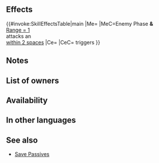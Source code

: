 {{Passive
|type=C
|name=A/S Near Save
|exclusive=0
|canUseWeapon={{WeaponList|All}}
|canUseMove={{MoveList|Armored}}
|properties=random_owner
|1name=A/S Near Save 1
|alt1name=A S Near Save 1
|1tagid=SID_刃の護り手・近間1
|1cost=100
|1effect=If a foe uses sword, lance, axe, dragonstone, or beast damage and initiates combat against an ally adjacent to unit, triggers【Savior】on unit.<br><br>If unit triggers Savior, grants Atk/Spd+1 during combat.<br><br>【Savior】<br>Unit takes ally's space, enters combat in ally's place, and receives all after-combat effects.<br><br>Savior will not trigger if ally is on terrain that unit cannot move to or if multiple units are able to use Savior during the same combat. If Savior triggers, after-combat movement effects do not occur.
|1required=-
|1promotionRarity=5
|1promotionTier=1
|2name=A/S Near Save 2
|alt2name=A S Near Save 2
|2tagid=SID_刃の護り手・近間2
|2cost=200
|2effect=If a foe uses sword, lance, axe, dragonstone, or beast damage and initiates combat against an ally within 2 spaces of unit, triggers【Savior】 on unit.<br><br>If unit triggers Savior, grants Atk/Spd+2 during combat.<br><br>【Savior】<br>Unit takes ally's space, enters combat in ally's place, and receives all after-combat effects.<br><br>Savior will not trigger if ally is on terrain that unit cannot move to or if multiple units are able to use Savior during the same combat. If Savior triggers, after-combat movement effects do not occur.
|2next=-
|3name=A/S Near Save 3
|alt3name=A S Near Save 3
|3tagid=SID_刃の護り手・近間3
|3cost=300
|3effect=If a foe uses sword, lance, axe, dragonstone, or beast damage and initiates combat against an ally within 2 spaces of unit, triggers【Savior】 on unit.<br><br>If unit triggers Savior, grants Atk/Spd+4 during combat.<br><br>【Savior】<br>Unit takes ally's space, enters combat in ally's place, and receives all after-combat effects.<br><br>Savior will not trigger if ally is on terrain that unit cannot move to or if multiple units are able to use Savior during the same combat. If Savior triggers, after-combat movement effects do not occur.
}}
==Effects==
{{#invoke:SkillEffectsTable|main
|Me={{Eft|Savior}}
|MeC=Enemy Phase '''&'''<br>[[Range = 1]] {{Tgt|Foe}}<br>attacks an {{Tgt|Ally}}<br>[[within 2 spaces]]
|Ce={{Eft|Temporary buffs|Atk/Spd|4}}
|CeC={{Eft|Savior}} triggers
}}

==Notes==
{{Save skill notes}}
==List of owners==
{{Skill Hero List}}
{{NoInheritHeroes}}
==Availability==
{{PassiveFocusList}}
{{PassiveDistributionList}}
{{PassiveCombatManualList}}
==In other languages==
{{OtherLanguages
|english=A/S Near Save
|japanese=刃の護り手・近間
|japaneseNotes=''Protector of the Blade・Near''
|german=A/G Schutz nah
|spanishEU=Ayuda cer. A/V
|spanishLA=Ayuda cer. A/V
|french=Sauv. pr. A/V
|italian=Aiuto vicin. A/V
|chineseTW=刃之守護人・近處
|portuguese=Ajuda perto A/V
}}
==See also==
{{See also skills|cond=Description LIKE'%【Savior】%' AND Exclusive='1'}}
* [[Skill families/C Passives#Save|Save Passives]]
{{Passives Navbox|C}}